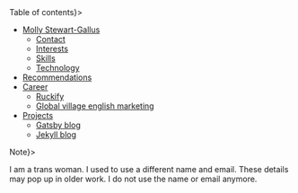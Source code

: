 
<Molly />

<Nav heading={<H2A id="table-of-contents">Table of contents</H2A>}>

- [Molly Stewart-Gallus](#contact)
  + [Contact](#contact)
  + [Interests](#interest)
  + [Skills](#skills)
  + [Technology](#technology)
- [Recommendations](#recommendations)
- [Career](#career)
  + [Ruckify](#ruckify)
  + [Global village english marketing](#global-village-english-marketing)
- [Projects](#projects)
  + [Gatsby blog](#gatsby-blog)
  + [Jekyll blog](#jekyll-blog)

</Nav>

<Aside heading={<H2A id="note">Note</H2A>}>

I am a trans woman. I used to use a different name and email. These
details may pop up in older work.  I do not use the name or email
anymore.

</Aside>
